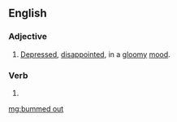 ==English==

===Adjective===
{{en-adj|head=[[bummed]] [[out]]}}

# {{context|slang|lang=en}} [[depressed|Depressed]], [[disappoint]]ed, in a [[gloomy]] [[mood]].

===Verb===
{{head|en}}

# {{en-past of|bum out}}

[[mg:bummed out]]